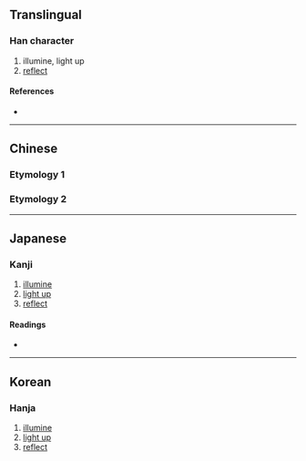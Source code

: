 {{also|照}}
{{character info/new}}
==Translingual==

===Han character===
{{Han char|rn=86|rad=火|as=05|sn=9|four=97862|canj=FSHR|ids=⿰火召}}

# illumine, light up
# [[reflect]]

====References====
* {{Han ref|kx=0668.110|dkj=18939|dj=1077.140|hdz=32197.130|uh=70A4|ud=28836|bh=ACB7|bd=44215}}

----

==Chinese==

===Etymology 1===
{{zh-see|照}}
{{attention|zh|variant?}}

===Etymology 2===
{{zh-see|昭}}
{{attention|zh|variant?}}

----

==Japanese==

===Kanji===
{{ja-kanji|grade=|rs=火05}}

# [[illumine]]
# [[light up]]
# [[reflect]]

====Readings====
* {{ja-readings|on=[[しょう]] (shō), [[しゃく]] (shaku)|kun=[[てる]] (teru)}}

----

==Korean==

===Hanja===
{{ko-hanja|hangeul=[[소]], [[조]]|eumhun=|rv=so, jo|mr=so, cho|y=so, co}}

# [[illumine]]
# [[light up]]
# [[reflect]]